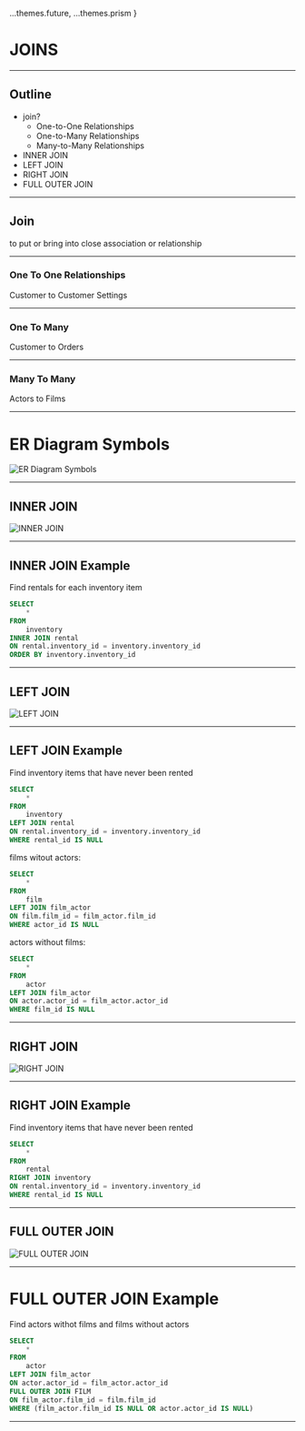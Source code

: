 
  ...themes.future,
  ...themes.prism
}

<Invert>

# JOINS

</Invert>

---

## Outline

* join?
  * One-to-One Relationships
  * One-to-Many Relationships
  * Many-to-Many Relationships
* INNER JOIN
* LEFT JOIN
* RIGHT JOIN
* FULL OUTER JOIN

---

## Join

to put or bring into close association or relationship

---

### One To One Relationships

Customer to Customer Settings

---

### One To Many

Customer to Orders

---

### Many To Many

Actors to Films

---

<Invert>

# ER Diagram Symbols

![ER Diagram Symbols](https://cacoo.com/wp-app/uploads/2018/05/ER-notation-1.png)

</Invert>

---

## INNER JOIN

![INNER JOIN](https://sp.postgresqltutorial.com/wp-content/uploads/2018/12/PostgreSQL-Join-Inner-Join.png)

---

## INNER JOIN Example

Find rentals for each inventory item

```sql
SELECT
	*
FROM
	inventory
INNER JOIN rental
ON rental.inventory_id = inventory.inventory_id
ORDER BY inventory.inventory_id
```
---

## LEFT JOIN

![LEFT JOIN](https://sp.postgresqltutorial.com/wp-content/uploads/2018/12/PostgreSQL-Join-Left-Join.png)

---

## LEFT JOIN Example

Find inventory items that have never been rented

```sql
SELECT
	*
FROM
	inventory
LEFT JOIN rental
ON rental.inventory_id = inventory.inventory_id
WHERE rental_id IS NULL
```

<Notes>

films witout actors:

```sql
SELECT
	*
FROM
	film
LEFT JOIN film_actor
ON film.film_id = film_actor.film_id
WHERE actor_id IS NULL
```

actors without films:

```sql
SELECT
	*
FROM
	actor
LEFT JOIN film_actor
ON actor.actor_id = film_actor.actor_id
WHERE film_id IS NULL
```

</Notes>

---

## RIGHT JOIN

![RIGHT JOIN](https://sp.postgresqltutorial.com/wp-content/uploads/2018/12/PostgreSQL-Join-Right-Join.png)

---

## RIGHT JOIN Example

Find inventory items that have never been rented

```sql
SELECT
	*
FROM
	rental
RIGHT JOIN inventory
ON rental.inventory_id = inventory.inventory_id
WHERE rental_id IS NULL
```

---

## FULL OUTER JOIN

![FULL OUTER JOIN](https://sp.postgresqltutorial.com/wp-content/uploads/2018/12/PostgreSQL-Join-Full-Outer-Join.png)

---

# FULL OUTER JOIN Example

Find actors withot films and films without actors

```sql
SELECT
	*
FROM
	actor
LEFT JOIN film_actor
ON actor.actor_id = film_actor.actor_id
FULL OUTER JOIN FILM
ON film_actor.film_id = film.film_id
WHERE (film_actor.film_id IS NULL OR actor.actor_id IS NULL)
```

---
